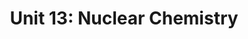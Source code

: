 ---
title: "Unit 13: Nuclear Chemistry"
description: "This unit is about the study of the nucleus of an atom and the reactions that occur there. We will learn about the structure of the nucleus, nuclear reactions, and nuclear energy."
thumbnail: "/images/Unit 13 - Nuclear Chemistry.png"
---